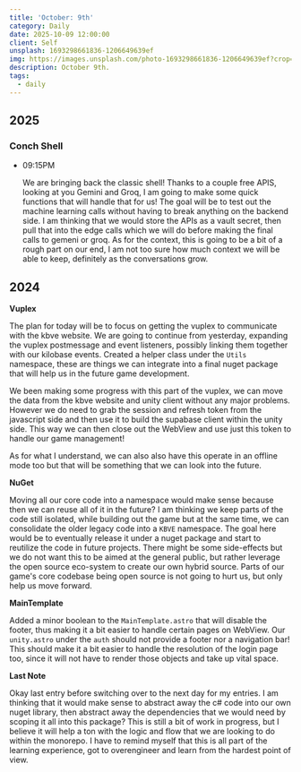 ```yaml
---
title: 'October: 9th'
category: Daily
date: 2025-10-09 12:00:00
client: Self
unsplash: 1693298661836-1206649639ef
img: https://images.unsplash.com/photo-1693298661836-1206649639ef?crop=entropy&cs=srgb&fm=jpg&ixid=MnwzNjM5Nzd8MHwxfHJhbmRvbXx8fHx8fHx8fDE2ODE3NDg2ODY&ixlib=rb-4.0.3&q=85
description: October 9th. 
tags:
  - daily
---
```



## 2025

### Conch Shell

-   09:15PM

    We are bringing back the classic shell!
    Thanks to a couple free APIS, looking at you Gemini and Groq, I am going to make some quick functions that will handle that for us!
    The goal will be to test out the machine learning calls without having to break anything on the backend side.
    I am thinking that we would store the APIs as a vault secret, then pull that into the edge calls which we will do before making the final calls to gemeni or groq.
    As for the context, this is going to be a bit of a rough part on our end, I am not too sure how much context we will be able to keep, definitely as the conversations grow.

## 2024

**Vuplex**

The plan for today will be to focus on getting the vuplex to communicate with the kbve website.
We are going to continue from yesterday, expanding the vuplex postmessage and event listeners, possibly linking them together with our kilobase events.
Created a helper class under the `Utils` namespace, these are things we can integrate into a final nuget package that will help us in the future game development.

We been making some progress with this part of the vuplex, we can move the data from the kbve website and unity client without any major problems.
However we do need to grab the session and refresh token from the javascript side and then use it to build the supabase client within the unity side.
This way we can then close out the WebView and use just this token to handle our game management!

As for what I understand, we can also also have this operate in an offline mode too but that will be something that we can look into the future.

**NuGet**

Moving all our core code into a namespace would make sense because then we can reuse all of it in the future?
I am thinking we keep parts of the code still isolated, while building out the game but at the same time, we can consolidate the older legacy code into a `KBVE` namespace.
The goal here would be to eventually release it under a nuget package and start to reutilize the code in future projects.
There might be some side-effects but we do not want this to be aimed at the general public, but rather leverage the open source eco-system to create our own hybrid source.
Parts of our game's core codebase being open source is not going to hurt us, but only help us move forward.

**MainTemplate**

Added a minor boolean to the `MainTemplate.astro` that will disable the footer, thus making it a bit easier to handle certain pages on WebView.
Our `unity.astro` under the `auth` should not provide a footer nor a navigation bar!
This should make it a bit easier to handle the resolution of the login page too, since it will not have to render those objects and take up vital space.

**Last Note**

Okay last entry before switching over to the next day for my entries.
I am thinking that it would make sense to abstract away the c# code into our own nuget library, then abstract away the dependencies that we would need by scoping it all into this package?
This is still a bit of work in progress, but I believe it will help a ton with the logic and flow that we are looking to do within the monorepo.
I have to remind myself that this is all part of the learning experience, got to overengineer and learn from the hardest point of view.

<Adsense />